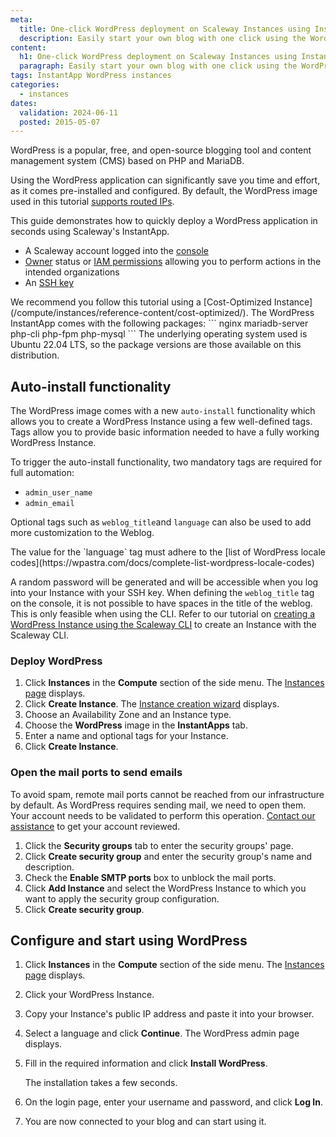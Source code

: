 ```yaml
---
meta:
  title: One-click WordPress deployment on Scaleway Instances using InstantApp
  description: Easily start your own blog with one click using the WordPress InstantApp on Scaleway Instances. Follow our complete guide for quick and seamless WordPress deployment.
content:
  h1: One-click WordPress deployment on Scaleway Instances using InstantApp
  paragraph: Easily start your own blog with one click using the WordPress InstantApp on Scaleway Instances. Follow our complete guide for quick and seamless WordPress deployment.
tags: InstantApp WordPress instances
categories:
  - instances
dates:
  validation: 2024-06-11
  posted: 2015-05-07
---
```


WordPress is a popular, free, and open-source blogging tool and content management system (CMS) based on PHP and MariaDB.

Using the WordPress application can significantly save you time and effort, as it comes pre-installed and configured. By default, the WordPress image used in this tutorial [supports routed IPs](/compute/instances/api-cli/using-routed-ips/).

This guide demonstrates how to quickly deploy a WordPress application in seconds using Scaleway's InstantApp.

<Macro id="requirements" />

- A Scaleway account logged into the [console](https://console.scaleway.com)
- [Owner](/identity-and-access-management/iam/concepts/#owner) status or [IAM permissions](/identity-and-access-management/iam/concepts/#permission) allowing you to perform actions in the intended organizations
- An [SSH key](/identity-and-access-management/organizations-and-projects/how-to/create-ssh-key/)

<Message type="tip">
 We recommend you follow this tutorial using a [Cost-Optimized Instance](/compute/instances/reference-content/cost-optimized/).
</Message>

<Message type="note">
  The WordPress InstantApp comes with the following packages:
  ```
  nginx
  mariadb-server
  php-cli
  php-fpm
  php-mysql
  ```
  The underlying operating system used is Ubuntu 22.04 LTS, so the package versions are those available on this distribution.
</Message>

## Auto-install functionality

The WordPress image comes with a new `auto-install` functionality which allows you to create a WordPress Instance using a few well-defined tags.
Tags allow you to provide basic information needed to have a fully working WordPress Instance.

To trigger the auto-install functionality, two mandatory tags are required for full automation:

- `admin_user_name`
- `admin_email`

Optional tags such as `weblog_title`and `language` can also be used to add more customization to the Weblog.

<Message type="note">
  The value for the `language` tag must adhere to the [list of WordPress locale codes](https://wpastra.com/docs/complete-list-wordpress-locale-codes)
</Message>

A random password will be generated and will be accessible when you log into your Instance with your SSH key.
When defining the `weblog_title` tag on the console, it is not possible to have spaces in the title of the weblog. This is only feasible when using the CLI. Refer to our tutorial on [creating a WordPress Instance using the Scaleway CLI](/tutorials/create-wordpress-instances-cli/) to create an Instance with the Scaleway CLI.

### Deploy WordPress

1. Click **Instances** in the **Compute** section of the side menu. The [Instances page](https://console.scaleway.com/instance/servers) displays.
2. Click **Create Instance**. The [Instance creation wizard](https://console.scaleway.com/instance/servers/create) displays.
3. Choose an Availability Zone and an Instance type.
4. Choose the **WordPress** image in the **InstantApps** tab.
5. Enter a name and optional tags for your Instance.
6. Click **Create Instance**.

### Open the mail ports to send emails

To avoid spam, remote mail ports cannot be reached from our infrastructure by default. As WordPress requires sending mail, we need to open them. Your account needs to be validated to perform this operation. [Contact our assistance](https://console.scaleway.com/support/) to get your account reviewed.

1. Click the **Security groups** tab to enter the security groups' page.
2. Click **Create security group** and enter the security group's name and description.
    <Lightbox src="scaleway-nc-new-sg.webp" alt="" />
3. Check the **Enable SMTP ports** box to unblock the mail ports.
4. Click **Add Instance** and select the WordPress Instance to which you want to apply the security group configuration.
5. Click **Create security group**.

## Configure and start using WordPress

1. Click **Instances** in the **Compute** section of the side menu. The [Instances page](https://console.scaleway.com/instance/servers) displays.
2. Click your WordPress Instance.
3. Copy your Instance's public IP address and paste it into your browser.
4. Select a language and click **Continue**. The WordPress admin page displays.
5. Fill in the required information and click **Install WordPress**.

    <Lightbox src="scaleway-wp-configuration.webp" alt="" />

    <Message type="note">
      The installation takes a few seconds.
    </Message>

6. On the login page, enter your username and password, and click **Log In**.
    <Lightbox src="scaleway-wplogin.webp" alt="" />
7. You are now connected to your blog and can start using it.
    <Lightbox src="scaleway-wp.webp" alt="" />